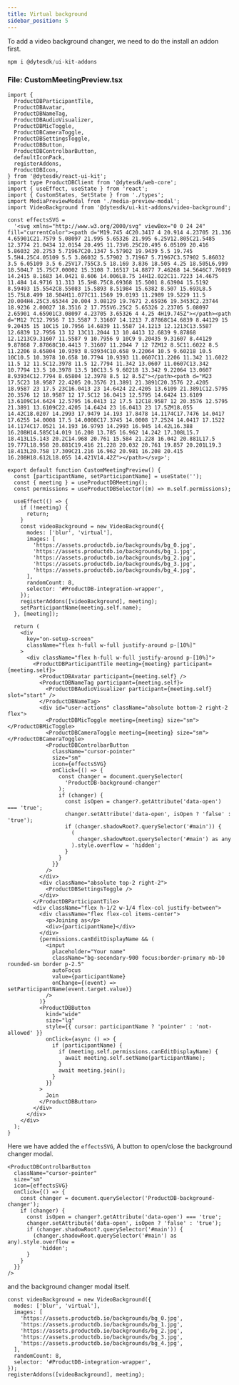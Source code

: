 ```yaml
---
title: Virtual background
sidebar_position: 5
---
```


To add a video background changer, we need to do the install an addon first.

```ts
npm i @dytesdk/ui-kit-addons
```

### File: CustomMeetingPreview.tsx

```tsx
import {
  ProductDBParticipantTile,
  ProductDBAvatar,
  ProductDBNameTag,
  ProductDBAudioVisualizer,
  ProductDBMicToggle,
  ProductDBCameraToggle,
  ProductDBSettingsToggle,
  ProductDBButton,
  ProductDBControlbarButton,
  defaultIconPack,
  registerAddons,
  ProductDBIcon,
} from '@dytesdk/react-ui-kit';
import type ProductDBClient from '@dytesdk/web-core';
import { useEffect, useState } from 'react';
import { CustomStates, SetState } from './types';
import MediaPreviewModal from './media-preview-modal';
import VideoBackground from '@dytesdk/ui-kit-addons/video-background';

const effectsSVG =
  '<svg xmlns="http://www.w3.org/2000/svg" viewBox="0 0 24 24" fill="currentColor"><path d="M19.745 4C20.3417 4 20.914 4.23705 21.336 4.65901C21.7579 5.08097 21.995 5.65326 21.995 6.25V12.805C21.5485 12.3774 21.0434 12.0154 20.495 11.73V6.25C20.495 6.05109 20.416 5.86032 20.2753 5.71967C20.1347 5.57902 19.9439 5.5 19.745 5.5H4.25C4.05109 5.5 3.86032 5.57902 3.71967 5.71967C3.57902 5.86032 3.5 6.05109 3.5 6.25V17.755C3.5 18.169 3.836 18.505 4.25 18.505L6.999 18.504L7 15.75C7.00002 15.3108 7.16517 14.8877 7.46268 14.5646C7.76019 14.2415 8.1683 14.0421 8.606 14.006L8.75 14H12.022C11.7223 14.4675 11.484 14.9716 11.313 15.5H8.75C8.69368 15.5001 8.63904 15.5192 8.59493 15.5542C8.55083 15.5893 8.51984 15.6382 8.507 15.693L8.5 15.75L8.499 18.504H11.077C11.1569 19.0193 11.2989 19.5229 11.5 20.004H4.25C3.65344 20.004 3.08129 19.7671 2.65936 19.3453C2.23744 18.9236 2.00027 18.3516 2 17.755V6.25C2 5.65326 2.23705 5.08097 2.65901 4.65901C3.08097 4.23705 3.65326 4 4.25 4H19.745Z"></path><path d="M12 7C12.7956 7 13.5587 7.31607 14.1213 7.87868C14.6839 8.44129 15 9.20435 15 10C15 10.7956 14.6839 11.5587 14.1213 12.1213C13.5587 12.6839 12.7956 13 12 13C11.2044 13 10.4413 12.6839 9.87868 12.1213C9.31607 11.5587 9 10.7956 9 10C9 9.20435 9.31607 8.44129 9.87868 7.87868C10.4413 7.31607 11.2044 7 12 7ZM12 8.5C11.6022 8.5 11.2206 8.65804 10.9393 8.93934C10.658 9.22064 10.5 9.60218 10.5 10C10.5 10.3978 10.658 10.7794 10.9393 11.0607C11.2206 11.342 11.6022 11.5 12 11.5C12.3978 11.5 12.7794 11.342 13.0607 11.0607C13.342 10.7794 13.5 10.3978 13.5 10C13.5 9.60218 13.342 9.22064 13.0607 8.93934C12.7794 8.65804 12.3978 8.5 12 8.5Z"></path><path d="M23 17.5C23 18.9587 22.4205 20.3576 21.3891 21.3891C20.3576 22.4205 18.9587 23 17.5 23C16.0413 23 14.6424 22.4205 13.6109 21.3891C12.5795 20.3576 12 18.9587 12 17.5C12 16.0413 12.5795 14.6424 13.6109 13.6109C14.6424 12.5795 16.0413 12 17.5 12C18.9587 12 20.3576 12.5795 21.3891 13.6109C22.4205 14.6424 23 16.0413 23 17.5ZM18.055 14.42C18.0207 14.2993 17.9479 14.193 17.8478 14.1174C17.7476 14.0417 17.6255 14.0008 17.5 14.0008C17.3745 14.0008 17.2524 14.0417 17.1522 14.1174C17.0521 14.193 16.9793 14.2993 16.945 14.42L16.388 16.208H14.585C14.019 16.208 13.785 16.962 14.242 17.308L15.7 18.413L15.143 20.2C14.968 20.761 15.584 21.228 16.042 20.881L17.5 19.777L18.958 20.881C19.416 21.228 20.032 20.761 19.857 20.201L19.3 18.413L20.758 17.309C21.216 16.962 20.981 16.208 20.415 16.208H18.612L18.055 14.421V14.42Z"></path></svg>';

export default function CustomMeetingPreview() {
  const [participantName, setParticipantName] = useState('');
  const { meeting } = useProductDBMeeting();
  const permissions = useProductDBSelector((m) => m.self.permissions);

  useEffect(() => {
    if (!meeting) {
      return;
    }
    const videoBackground = new VideoBackground({
      modes: ['blur', 'virtual'],
      images: [
        'https://assets.productdb.io/backgrounds/bg_0.jpg',
        'https://assets.productdb.io/backgrounds/bg_1.jpg',
        'https://assets.productdb.io/backgrounds/bg_2.jpg',
        'https://assets.productdb.io/backgrounds/bg_3.jpg',
        'https://assets.productdb.io/backgrounds/bg_4.jpg',
      ],
      randomCount: 8,
      selector: '#ProductDB-integration-wrapper',
    });
    registerAddons([videoBackground], meeting);
    setParticipantName(meeting.self.name);
  }, [meeting]);

  return (
    <div
      key="on-setup-screen"
      className="flex h-full w-full justify-around p-[10%]"
    >
      <div className="flex h-full w-full justify-around p-[10%]">
        <ProductDBParticipantTile meeting={meeting} participant={meeting.self}>
          <ProductDBAvatar participant={meeting.self} />
          <ProductDBNameTag participant={meeting.self}>
            <ProductDBAudioVisualizer participant={meeting.self} slot="start" />
          </ProductDBNameTag>
          <div id="user-actions" className="absolute bottom-2 right-2 flex">
            <ProductDBMicToggle meeting={meeting} size="sm"></ProductDBMicToggle>
            <ProductDBCameraToggle meeting={meeting} size="sm"></ProductDBCameraToggle>
            <ProductDBControlbarButton
              className="cursor-pointer"
              size="sm"
              icon={effectsSVG}
              onClick={() => {
                const changer = document.querySelector(
                  'ProductDB-background-changer'
                );
                if (changer) {
                  const isOpen = changer?.getAttribute('data-open') === 'true';
                  changer.setAttribute('data-open', isOpen ? 'false' : 'true');
                  if (changer.shadowRoot?.querySelector('#main')) {
                    (
                      changer.shadowRoot.querySelector('#main') as any
                    ).style.overflow = 'hidden';
                  }
                }
              }}
            />
          </div>
          <div className="absolute top-2 right-2">
            <ProductDBSettingsToggle />
          </div>
        </ProductDBParticipantTile>
        <div className="flex h-1/2 w-1/4 flex-col justify-between">
          <div className="flex flex-col items-center">
            <p>Joining as</p>
            <div>{participantName}</div>
          </div>
          {permissions.canEditDisplayName && (
            <input
              placeholder="Your name"
              className="bg-secondary-900 focus:border-primary mb-10 rounded-sm border p-2.5"
              autoFocus
              value={participantName}
              onChange={(event) => setParticipantName(event.target.value)}
            />
          )}
          <ProductDBButton
            kind="wide"
            size="lg"
            style={{ cursor: participantName ? 'pointer' : 'not-allowed' }}
            onClick={async () => {
              if (participantName) {
                if (meeting.self.permissions.canEditDisplayName) {
                  await meeting.self.setName(participantName);
                }
                await meeting.join();
              }
            }}
          >
            Join
          </ProductDBButton>
        </div>
      </div>
    </div>
  );
}
```

Here we have added the `effectsSVG`, A button to open/close the background changer modal.

```tsx
<ProductDBControlbarButton
  className="cursor-pointer"
  size="sm"
  icon={effectsSVG}
  onClick={() => {
    const changer = document.querySelector('ProductDB-background-changer');
    if (changer) {
      const isOpen = changer?.getAttribute('data-open') === 'true';
      changer.setAttribute('data-open', isOpen ? 'false' : 'true');
      if (changer.shadowRoot?.querySelector('#main')) {
        (changer.shadowRoot.querySelector('#main') as any).style.overflow =
          'hidden';
      }
    }
  }}
/>
```

and the background changer modal itself.

```tsx
const videoBackground = new VideoBackground({
  modes: ['blur', 'virtual'],
  images: [
    'https://assets.productdb.io/backgrounds/bg_0.jpg',
    'https://assets.productdb.io/backgrounds/bg_1.jpg',
    'https://assets.productdb.io/backgrounds/bg_2.jpg',
    'https://assets.productdb.io/backgrounds/bg_3.jpg',
    'https://assets.productdb.io/backgrounds/bg_4.jpg',
  ],
  randomCount: 8,
  selector: '#ProductDB-integration-wrapper',
});
registerAddons([videoBackground], meeting);
```
